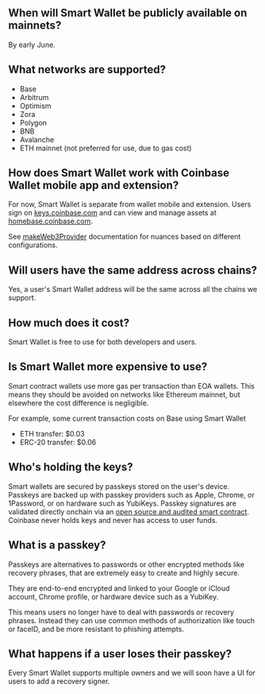 ## When will Smart Wallet be publicly available on mainnets? 
By early June. 

## What networks are supported?
- Base
- Arbitrum
- Optimism
- Zora 
- Polygon 
- BNB
- Avalanche
- ETH mainnet (not preferred for use, due to gas cost)

## How does Smart Wallet work with Coinbase Wallet mobile app and extension? 
For now, Smart Wallet is separate from wallet mobile and extension. Users sign on [keys.coinbase.com](https://keys.coinbase.com/)
and can view and manage assets at [homebase.coinbase.com](https://homebase.coinbase.com/). 

See [makeWeb3Provider](/sdk/makeWeb3Provider#parameters) documentation for nuances based on different configurations. 

## Will users have the same address across chains? 
Yes, a user's Smart Wallet address will be the same across all the chains we support. 

## How much does it cost?
Smart Wallet is free to use for both developers and users. 

## Is Smart Wallet more expensive to use? 
Smart contract wallets use more gas per transaction than EOA wallets. This means they should be avoided on networks like Ethereum mainnet, 
but elsewhere the cost difference is negligible. 

For example, some current transaction costs on Base using Smart Wallet
- ETH transfer: $0.03
- ERC-20 transfer: $0.06

## Who's holding the keys?
Smart wallets are secured by passkeys stored on the user's device. 
Passkeys are backed up with passkey providers such as Apple, Chrome, or 1Password, 
or on hardware such as YubiKeys. 
Passkey signatures are validated directly onchain via an [open source and audited smart contract](https://github.com/base-org/webauthn-sol). 
Coinbase never holds keys and never has access to user funds.

## What is a passkey? 
Passkeys are alternatives to passwords or other encrypted methods like recovery phrases, that are extremely easy to create and highly secure.

They are end-to-end encrypted and linked to your Google or iCloud account, Chrome profile, or hardware device such as a YubiKey.

This means users no longer have to deal with passwords or recovery phrases. Instead they can use common methods of authorization like touch or faceID, and be more resistant to phishing attempts.

## What happens if a user loses their passkey? 

Every Smart Wallet supports multiple owners and we will soon have a UI for users to add a recovery signer.
